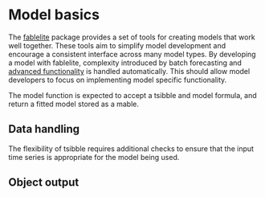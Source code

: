# Model basics {#model}

The [fablelite](https://github.com/tidyverts/fablelite) package provides a set of tools for creating models that work well together. These tools aim to simplify model development and encourage a consistent interface across many model types. By developing a model with fablelite, complexity introduced by batch forecasting and [advanced functionality](#advanced) is handled automatically. This should allow model developers to focus on implementing model specific functionality.

The model function is expected to accept a tsibble and model formula, and return a fitted model stored as a mable.

## Data handling

The flexibility of tsibble requires additional checks to ensure that the input time series is appropriate for the model being used.

## Object output

